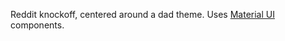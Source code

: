 Reddit knockoff, centered around a dad theme. Uses [Material UI](https://material-ui.com) components.
